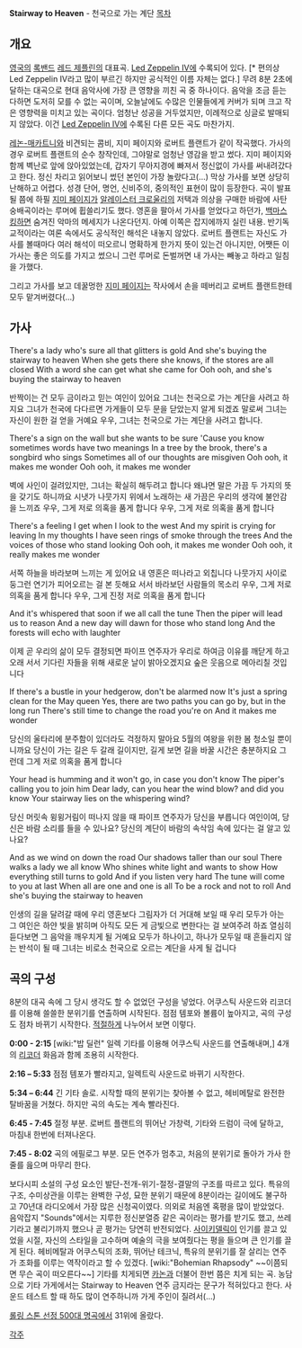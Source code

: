 '''Stairway to Heaven''' - 천국으로 가는 계단
[[목차]]
== 개요 ==
[[영국]]의 [[록밴드]] [[레드 제플린]]의 대표곡. [[Led Zeppelin IV]]에 수록되어 있다. [* 편의상 Led Zeppelin IV라고 많이 부르긴 하지만 공식적인 이름 자체는 없다.] 무려 8분 2초에 달하는 대곡으로 현대 음악사에 가장 큰 영향을 끼친 곡 중 하나이다. 음악을 조금 듣는다하면 도저히 모를 수 없는 곡이며, 오늘날에도 수많은 인물들에게 커버가 되며 크고 작은 영향력을 미치고 있는 곡이다. 엄청난 성공을 거두었지만, 이례적으로 싱글로 발매되지 않았다. 이건 [[Led Zeppelin IV]]에 수록된 다른 모든 곡도 마찬가지.

[[레논-매카트니]]와 비견되는 콤비, 지미 페이지와 로버트 플랜트가 같이 작곡했다. 가사의 경우 로버트 플랜트의 순수 창작인데, 그야말로 엄청난 영감을 받고 썼다. 지미 페이지와 함께 벽난로 앞에 앉아있었는데, 갑자기 무아지경에 빠져서 정신없이 가사를 써내려갔다고 한다. 정신 차리고 읽어보니 썼던 본인이 가장 놀랐다고(...) 막상 가사를 보면 상당히 난해하고 어렵다. 성경 단어, 명언, 신비주의, 중의적인 표현이 많이 등장한다. 곡이 발표될 쯤에 하필 [[지미 페이지]]가 [[알레이스터 크로울리]]의 저택과 의상을 구매한 바람에 사탄 숭배곡이라는 루머에 휩쓸리기도 했다. 영혼을 팔아서 가사를 얻었다고 하던가, [[백마스킹]]하면 숨겨진 악마의 메세지가 나온다던지. 아예 이쪽은 잡지에까지 실린 내용.
반기독교적이라는 여론 속에서도 공식적인 해석은 내놓지 않았다. 로버트 플랜트는 자신도 가사를 볼때마다 여러 해석이 떠오르니 명확하게 한가지 뜻이 있는건 아니지만, 어쨋든 이 가사는 좋은 의도를 가지고 썼으니 그런 루머로 돈벌꺼면 내 가사는 빼놓고 하라고 일침을 가했다.

그리고 가사를 보고 데꿀멍한 [[지미 페이지]]는 작사에서 손을 떼버리고 로버트 플랜트한테 모두 맡겨버렸다(...)

== 가사 ==
There's a lady who's sure all that glitters is gold
And she's buying the stairway to heaven
When she gets there she knows, if the stores are all closed
With a word she can get what she came for
Ooh ooh, and she's buying the stairway to heaven

반짝이는 건 모두 금이라고 믿는 여인이 있어요
그녀는 천국으로 가는 계단을 사려고 하지요
그녀가 천국에 다다르면 가게들이 모두 문을 닫았는지 알게 되겠죠
말로써 그녀는 자신이 원한 걸 얻을 거예요
우우, 그녀는 천국으로 가는 계단을 사려고 합니다.

There's a sign on the wall but she wants to be sure
'Cause you know sometimes words have two meanings
In a tree by the brook, there's a songbird who sings
Sometimes all of our thoughts are misgiven
Ooh ooh, it makes me wonder
Ooh ooh, it makes me wonder

벽에 사인이 걸려있지만, 그녀는 확실히 해두려고 합니다
왜냐면 말은 가끔 두 가지의 뜻을 갖기도 하니까요
시냇가 나뭇가지 위에서 노래하는 새
가끔은 우리의 생각에 불안감을 느끼죠
우우, 그게 저로 의혹을 품게 합니다
우우, 그게 저로 의혹을 품게 합니다

There's a feeling I get when I look to the west
And my spirit is crying for leaving
In my thoughts I have seen rings of smoke through the trees
And the voices of those who stand looking
Ooh ooh, it makes me wonder
Ooh ooh, it really makes me wonder

서쪽 하늘을 바라보며 느끼는 게 있어요
내 영혼은 떠나라고 외칩니다
나뭇가지 사이로 둥그런 연기가 피어오르는 걸 본 듯해요
서서 바라보던 사람들의 목소리
우우, 그게 저로 의혹을 품게 합니다
우우, 그게 진정 저로 의혹을 품게 합니다

And it's whispered that soon if we all call the tune
Then the piper will lead us to reason
And a new day will dawn for those who stand long
And the forests will echo with laughter

이제 곧 우리의 삶이 모두 결정되면
파이프 연주자가 우리로 하여금 이유를 깨닫게 하고
오래 서서 기다린 자들을 위해 새로운 날이 밝아오겠지요
숲은 웃음으로 메아리칠 것입니다

If there's a bustle in your hedgerow, don't be alarmed now
It's just a spring clean for the May queen
Yes, there are two paths you can go by, but in the long run
There's still time to change the road you're on
And it makes me wonder

당신의 울타리에 분주함이 있더라도 걱정하지 말아요
5월의 여왕을 위한 봄 청소일 뿐이니까요
당신이 가는 길은 두 갈래 길이지만, 길게 보면
길을 바꿀 시간은 충분하지요
그런데 그게 저로 의혹을 품게 합니다

Your head is humming and it won't go, in case you don't know
The piper's calling you to join him
Dear lady, can you hear the wind blow? and did you know
Your stairway lies on the whispering wind?

당신 머릿속 윙윙거림이 떠나지 않을 때
파이프 연주자가 당신을 부릅니다
여인이여, 당신은 바람 소리를 들을 수 있나요?
당신의 계단이 바람의 속삭임 속에 있다는 걸 알고 있나요?

And as we wind on down the road
Our shadows taller than our soul
There walks a lady we all know
Who shines white light and wants to show
How everything still turns to gold
And if you listen very hard
The tune will come to you at last
When all are one and one is all
To be a rock and not to roll
And she's buying the stairway to heaven

인생의 길을 달려갈 때에
우리 영혼보다 그림자가 더 거대해 보일 때
우리 모두가 아는 그 여인은
하얀 빛을 밝히며
아직도 모든 게 금빛으로 변한다는 걸 보여주려 하죠
열심히 듣다보면
그 음악을 깨우치게 될 거예요
모두가 하나이고, 하나가 모두일 때 흔들리지 않는 반석이 될 때
그녀는 비로소 천국으로 오르는 계단을 사게 될 겁니다

== 곡의 구성 ==
8분의 대곡 속에 그 당시 생각도 할 수 없었던 구성을 넣었다. 어쿠스틱 사운드와 리코더를 이용해 쓸쓸한 분위기를 연출하며 시작된다. 점점 템포와 볼륨이 높아지고, 곡의 구성도 점차 바뀌기 시작한다. [[적절]]하게 나누어서 보면 이렇다.

'''0:00 - 2:15'''
[wiki:"밥 딜런" 일렉 기타를 이용해 어쿠스틱 사운드를 연출해내며,] 4개의 [[리코더]] 화음과 함께 조용히 시작한다.

'''2:16 – 5:33'''
점점 템포가 빨라지고, 일렉트릭 사운드로 바뀌기 시작한다. 

'''5:34 – 6:44'''
긴 기타 솔로. 시작할 때의 분위기는 찾아볼 수 없고, 헤비메탈로 완전한 탈바꿈을 거쳤다. 하지만 곡의 속도는 계속 빨라진다.

'''6:45 - 7:45'''
절정 부분. 로버트 플랜트의 뛰어난 가창력, 기타와 드럼이 극에 달하고, 마침내 한번에 터져나온다.

'''7:45 - 8:02'''
곡의 에필로그 부분. 모든 연주가 멈추고, 처음의 분위기로 돌아가 가사 한줄를 읊으며 마무리 한다. 


보다시피 소설의 구성 요소인 발단-전개-위기-절정-결말의 구조를 따르고 있다. 특유의 구조, 수미상관을 이루는 완벽한 구성, 묘한 분위기 때문에 8분이라는 길이에도 불구하고 70년대 라디오에서 가장 많은 신청곡이였다. 의외로 처음엔 혹평을 많이 받았었다. 음악잡지 "Sounds"에서는 지루한 정신분열증 같은 곡이라는 평가를 받기도 했고, 쓰레기라고 불리기까지 했으나 곧 평가는 당연히 반전되었다. [[사이키델릭]]이 인기를 끌고 있었을 시절, 자신의 스타일을 고수하며 예술의 극을 보여줬다는 평을 들으며 큰 인기를 끌게 된다. 헤비메탈과 어쿠스틱의 조화, 뛰어난 테크닉, 특유의 분위기를 잘 살리는 연주가 조화를 이루는 역작이라고 할 수 있겠다. [wiki:"Bohemian Rhapsody" ~~이쯤되면 무슨 곡이 떠오른다~~]
기타를 치게되면 [[카논]]과 더불어 한번 쯤은 치게 되는 곡. 농담으로 기타 가게에서는 Stairway to Heaven 연주 금지라는 문구가 적혀있다고 한다. 사운드 테스트 할 때 하도 많이 연주하니까 가게 주인이 질려서(...)

[[롤링 스톤 선정 500대 명곡]]에서 31위에 올랐다.


[[각주]]
